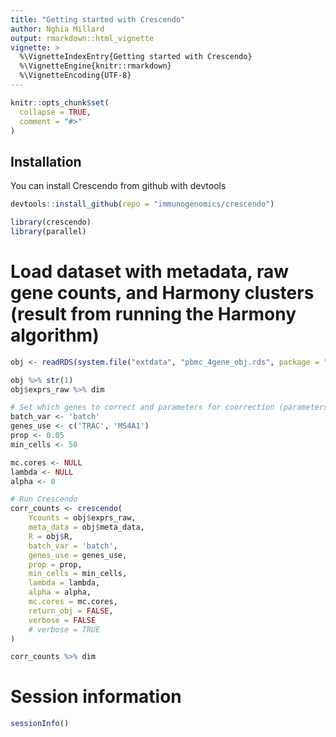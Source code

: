 ```yaml
---
title: "Getting started with Crescendo"
author: Nghia Millard
output: rmarkdown::html_vignette
vignette: >
  %\VignetteIndexEntry{Getting started with Crescendo}
  %\VignetteEngine{knitr::rmarkdown}
  %\VignetteEncoding{UTF-8}
---
```


```r
knitr::opts_chunk$set(
  collapse = TRUE,
  comment = "#>"
)
```

## Installation

You can install Crescendo from github with devtools
```r
devtools::install_github(repo = "immunogenomics/crescendo")
```

```r
library(crescendo)
library(parallel)
```

# Load dataset with metadata, raw gene counts, and Harmony clusters (result from running the Harmony algorithm)
```r
obj <- readRDS(system.file("extdata", "pbmc_4gene_obj.rds", package = "crescendo"))

obj %>% str(1)
obj$exprs_raw %>% dim
```


```r
# Set which genes to correct and parameters for coorrection (parameters explained in GettingStarted vignette)
batch_var <- 'batch'
genes_use <- c('TRAC', 'MS4A1')
prop <- 0.05
min_cells <- 50

mc.cores <- NULL
lambda <- NULL
alpha <- 0
```

```r
# Run Crescendo
corr_counts <- crescendo(
    Ycounts = obj$exprs_raw,
    meta_data = obj$meta_data,
    R = obj$R,
    batch_var = 'batch',
    genes_use = genes_use,
    prop = prop,
    min_cells = min_cells,
    lambda = lambda,
    alpha = alpha,
    mc.cores = mc.cores,
    return_obj = FALSE,
    verbose = FALSE
    # verbose = TRUE
)

corr_counts %>% dim
```

# Session information
```r
sessionInfo()
```